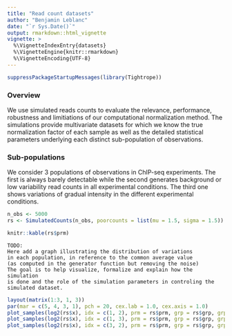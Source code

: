 ```yaml
---
title: "Read count datasets"
author: "Benjamin Leblanc"
date: "`r Sys.Date()`"
output: rmarkdown::html_vignette
vignette: >
  %\VignetteIndexEntry{datasets}
  %\VignetteEngine{knitr::rmarkdown}
  %\VignetteEncoding{UTF-8}
---
```


```r
suppressPackageStartupMessages(library(Tightrope))
```

### Overview

We use simulated reads counts to evaluate the relevance, performance,
robustness and limitiations of our computational normalization method.
The simulations provide multivariate datasets for which we know the true
normalization factor of each sample as well as the detailed statistical
parameters underlying each distinct sub-population of observations.

### Sub-populations

We consider 3 populations of observations in ChIP-seq experiments. The first is
always barely detectable while the second generates background or low
variability read counts in all experimental conditions. The third one shows
variations of gradual intensity in the different experimental conditions.

```r
n_obs <- 5000
rs <- SimulatedCounts(n_obs, poorcounts = list(mu = 1.5, sigma = 1.5))
```

```r
knitr::kable(rs$prm)
```

    TODO:
    Here add a graph illustrating the distribution of variations
    in each population, in reference to the common average value
    (as computed in the generator function but removing the noise)
    The goal is to help visualize, formalize and explain how the simulation
    is done and the role of the simulation parameters in controling the 
    simulated dataset.

```r
layout(matrix(1:3, 1, 3))
par(mar = c(5, 4, 3, 1), pch = 20, cex.lab = 1.0, cex.axis = 1.0)
plot_samples(log2(rs$x), idx = c(1, 2), prm = rs$prm, grp = rs$grp, grp_order = 3:1, alpha = 0.05)
plot_samples(log2(rs$x), idx = c(1, 3), prm = rs$prm, grp = rs$grp, grp_order = 3:1, alpha = 0.05)
plot_samples(log2(rs$x), idx = c(3, 2), prm = rs$prm, grp = rs$grp, grp_order = 3:1, alpha = 0.05)
```
